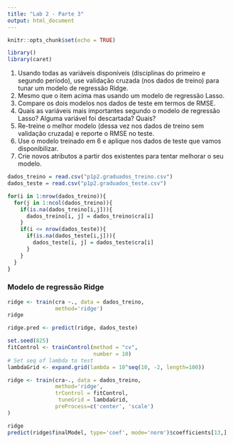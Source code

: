 ```yaml
---
title: "Lab 2 - Parte 3"
output: html_document
---
```


```r
knitr::opts_chunk$set(echo = TRUE)

library()
library(caret)
```

1. Usando todas as variáveis disponíveis (disciplinas do primeiro e segundo período), use validação cruzada (nos dados de treino) para tunar um modelo de regressão Ridge.
2. Mesmo que o item acima mas usando um modelo de regressão Lasso.
3. Compare os dois modelos nos dados de teste em termos de RMSE.
4. Quais as variáveis mais importantes segundo o modelo de regressão Lasso? Alguma variável foi descartada? Quais?
5. Re-treine o melhor modelo (dessa vez nos dados de treino sem validação cruzada) e reporte o RMSE no teste.
6. Use o modelo treinado em 6 e aplique nos dados de teste que vamos disponibilizar.
7. Crie novos atributos a partir dos existentes para tentar melhorar o seu modelo.


```r
dados_treino = read.csv("p1p2.graduados_treino.csv")
dados_teste = read.csv("p1p2.graduados_teste.csv")

for(i in 1:nrow(dados_treino)){
  for(j in 1:ncol(dados_treino)){
    if(is.na(dados_treino[i,j])){
      dados_treino[i, j] = dados_treino$cra[i]
    }
    if(i <= nrow(dados_teste)){
      if(is.na(dados_teste[i,j])){
        dados_teste[i, j] = dados_teste$cra[i]
      }
    }
  }
}
```

### Modelo de regressão Ridge

```r
ridge <- train(cra ~., data = dados_treino,
               method='ridge')
ridge
```

```r
ridge.pred <- predict(ridge, dados_teste)

```

```r
set.seed(825)
fitControl <- trainControl(method = "cv",
                           number = 10)
# Set seq of lambda to test
lambdaGrid <- expand.grid(lambda = 10^seq(10, -2, length=100))

ridge <- train(cra~., data = dados_treino,
               method='ridge',
               trControl = fitControl,
                tuneGrid = lambdaGrid,
               preProcess=c('center', 'scale')
)

ridge
predict(ridge$finalModel, type='coef', mode='norm')$coefficients[13,]

```

